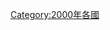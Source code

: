 {{Year by category
|m=2
|c=0
|d=0
|y=0
|cat=各国灾难
|sortkey=*
|parent=各年各国灾难
|subcat=2000年灾难
}}
[[Category:2000年各國|Category:2000年各國]]